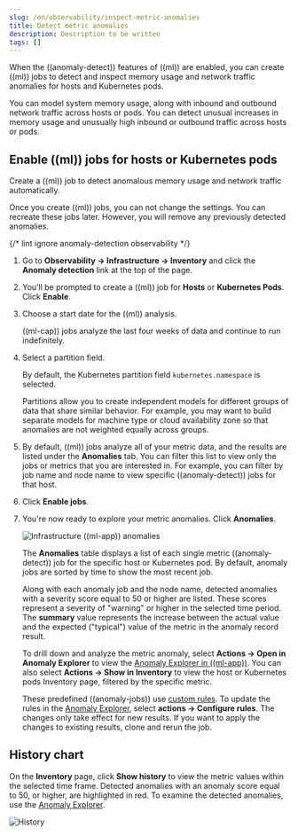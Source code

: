 ```yaml
---
slug: /en/observability/inspect-metric-anomalies
title: Detect metric anomalies
description: Description to be written
tags: []
---
```


<div id="inspect-metric-anomalies"></div>

When the ((anomaly-detect)) features of ((ml)) are enabled, you can create ((ml)) jobs
to detect and inspect memory usage and network traffic anomalies for hosts and
Kubernetes pods.

You can model system memory usage, along with inbound and outbound network
traffic across hosts or pods. You can detect unusual increases in memory usage
and unusually high inbound or outbound traffic across hosts or pods.

<div id="ml-jobs-hosts"></div>

## Enable ((ml)) jobs for hosts or Kubernetes pods

Create a ((ml)) job to detect anomalous memory usage and network traffic
automatically.

Once you create ((ml)) jobs, you can not change the settings. You can
recreate these jobs later. However, you will remove any previously detected anomalies.

{/* lint ignore anomaly-detection observability */}
1. Go to **Observability -> Infrastructure -> Inventory** and click the **Anomaly detection** link at the top of the page.
1. You’ll be prompted to create a ((ml)) job for **Hosts** or
    **Kubernetes Pods**. Click **Enable**.

1. Choose a start date for the ((ml)) analysis.

    ((ml-cap)) jobs analyze the last four weeks of data and continue to run
    indefinitely.

1. Select a partition field.

    <DocCallOut title="Note">

    By default, the Kubernetes partition field `kubernetes.namespace` is selected.

    </DocCallOut>

    Partitions allow you to create independent models for different groups of data
    that share similar behavior. For example, you may want to build separate models
    for machine type or cloud availability zone so that anomalies are not weighted
    equally across groups.

1. By default, ((ml)) jobs analyze all of your metric data, and the results are listed under
    the **Anomalies** tab. You can filter this list to view only the jobs or metrics that
    you are interested in. For example, you can filter by job name and node name to view
    specific ((anomaly-detect)) jobs for that host.

1. Click **Enable jobs**.
1. You're now ready to explore your metric anomalies. Click **Anomalies**.

    ![Infrastructure ((ml-app)) anomalies](../images/metrics-ml-jobs.png)

    The **Anomalies** table displays a list of each single metric ((anomaly-detect)) job
    for the specific host or Kubernetes pod. By default, anomaly jobs are sorted by
    time to show the most recent job.

    Along with each anomaly job and the node name, detected anomalies with
    a severity score equal to 50 or higher are listed. These scores represent a severity
    of "warning" or higher in the selected time period. The **summary** value represents the
    increase between the actual value and the expected ("typical") value of the metric in
    the anomaly record result.

    To drill down and analyze the metric anomaly, select **Actions -> Open in Anomaly Explorer**
    to view the [Anomaly Explorer in ((ml-app))](((ml-docs))/ml-gs-results.html). You can
    also select **Actions -> Show in Inventory** to view the host or Kubernetes pods Inventory
    page, filtered by the specific metric.

    <DocCallOut title="Note">

    These predefined ((anomaly-jobs)) use [custom rules](((ml-docs))/ml-rules.html). To
    update the rules in the [Anomaly Explorer](((ml-docs))/ml-gs-results.html), select
    **actions -> Configure rules**. The changes only take effect for new results.
    If you want to apply the changes to existing results, clone and rerun the job.

    </DocCallOut>

<div id="history-chart"></div>

## History chart

On the **Inventory** page, click **Show history** to view the metric values within
the selected time frame. Detected anomalies with an anomaly score equal to 50,
or higher, are highlighted in red. To examine the detected anomalies, use the
[Anomaly Explorer](((ml-docs))/ml-gs-results.html).

![History](../images/metrics-history-chart.png)
